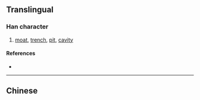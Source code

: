 {{also|塹}}
{{character info/new}}
==Translingual==

===Han character===
{{Han char|rn=32|rad=土|as=08|sn=11|four=|canj=KLG,XKLG|ids=⿱斩土}}

# [[moat]], [[trench]], [[pit]], [[cavity]]

====References====
* {{Han ref|kx=0232.181|hdz=10452.050|uh=5811|ud=22545}}

----

==Chinese==
{{zh-see|塹}}
